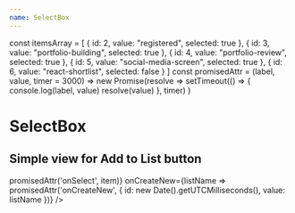 ```yaml
---
name: SelectBox
---
```


const itemsArray = [
  {
    id: 2,
    value: "registered",
    selected: true
  },
  {
    id: 3,
    value: "portfolio-building",
    selected: true
  },
  {
    id: 4,
    value: "portfolio-review",
    selected: true
  },
  {
    id: 5,
    value: "social-media-screen",
    selected: true
  },
  {
    id: 6,
    value: "react-shortlist",
    selected: false
  }
]
const promisedAttr = (label, value, timer = 3000) => new Promise(resolve =>
  setTimeout(() => {
    console.log(label, value)
    resolve(value)
  }, timer)
)

# SelectBox

<PropsTable of={SelectBox} />

## Simple view for Add to List button

<Playground>
  <SelectBox
    collectionName="List"
    items={itemsArray}
    width={300}
    itemsHeight={3}
    onSelect={item => promisedAttr('onSelect', item)}
    onCreateNew={listName => promisedAttr('onCreateNew', {
      id: new Date().getUTCMilliseconds(),
      value: listName
    })}
  />
</Playground>
